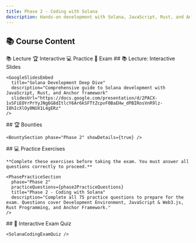 ```yaml
---
title: Phase 2 - Coding with Solana
description: Hands-on development with Solana, JavaScript, Rust, and Anchor framework
---
```



## 📚 Course Content

<TabbedContent defaultTab="lecture">
  <TabList>
    <Tab value="lecture">📚 Lecture</Tab>
    <Tab value="interactive">🏆 Interactive</Tab>
    <Tab value="practice">💻 Practice</Tab>
    <Tab value="exam">📝 Exam</Tab>
  </TabList>

  <TabContent value="lecture">
    ## 📚 Lecture: Interactive Slides

    <GoogleSlidesEmbed
      title="Solana Development Deep Dive"
      description="Comprehensive guide to Solana development with JavaScript, Rust, and Anchor framework"
      slidesUrl="https://docs.google.com/presentation/d/2PACX-1vSFiEOYrPrYyJNg6G8dItlcY6Ar6kSFTtZcpvF0BaEHw_dPBIRosVnR9lz-I8hIcXlOy0NUX1L4gERz"
    />
  </TabContent>

  <TabContent value="interactive">
    ## 🏆 Bounties

    <BountySection phase="Phase 2" showDetails={true} />
  </TabContent>

  <TabContent value="practice">
    ## 💻 Practice Exercises

    **Complete these exercises before taking the exam. You must answer all questions correctly to proceed.**

    <PhasePracticeSection
      phase="Phase 2"
      practiceQuestions={phase2PracticeQuestions}
      title="Phase 2 - Coding with Solana"
      description="Complete all 75 practice questions to prepare for the exam. Questions cover Development Environment, JavaScript & Web3.js, Rust Programming, and Anchor Framework."
    />
  </TabContent>

  <TabContent value="exam">
    ## 📝 Interactive Exam Quiz

    <SolanaCodingExamQuiz />
   
  </TabContent>
</TabbedContent>
